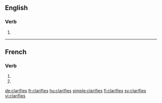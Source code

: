 {{also|clarifiés}}
==English==

===Verb===
{{head|en|verb form}}

# {{en-third-person singular of|clarify}}

----

==French==

===Verb===
{{fr-verb-form}}

# {{inflection of|clarifier||2|s|pres|indc|lang=fr}}
# {{inflection of|clarifier||2|s|pres|subj|lang=fr}}

[[de:clarifies]]
[[fr:clarifies]]
[[hu:clarifies]]
[[simple:clarifies]]
[[fi:clarifies]]
[[sv:clarifies]]
[[vi:clarifies]]